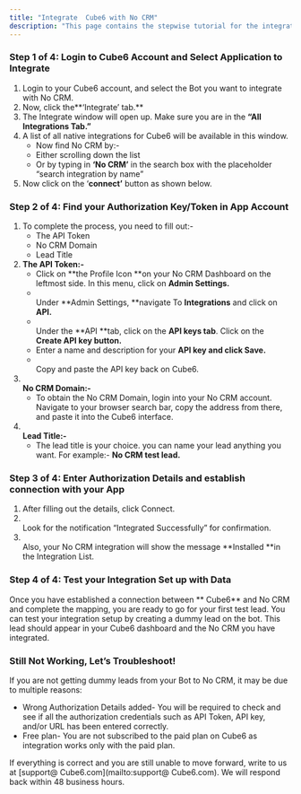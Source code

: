 ```yaml
---
title: "Integrate  Cube6 with No CRM"
description: "This page contains the stepwise tutorial for the integration with  Cube6"
---
```


### **Step 1 of 4: Login to  Cube6 Account and Select Application to Integrate**

1. Login to your  Cube6 account, and select the Bot you want to integrate with No CRM.
2. Now, click the**‘Integrate’ tab.** 
3. The Integrate window will open up. Make sure you are in the **“All Integrations Tab.”**
4. A list of all native integrations for  Cube6 will be available in this window.
   - Now find No CRM by:-
   - Either scrolling down the list
   - Or by typing in **‘**No CRM**’** in the search box with the placeholder “search integration by name”
5. Now click on the ‘**connect’** button as shown below.

### **Step 2 of 4: Find your Authorization Key/Token in App Account**

1. To complete the process, you need to fill out:-
   - The API Token
   - No CRM Domain
   - Lead Title
2. **The API Token:-**
   - Click on **the Profile Icon **on your No CRM Dashboard on the leftmost side. In this menu, click on **Admin Settings.**
   - \
     Under **Admin Settings, **navigate To **Integrations** and click on **API.**
   - \
     Under the **API **tab, click on the **API keys tab**. Click on the **Create API key **button**.**
   - Enter a name and description for your **API key and click Save.**
   - \
     Copy and paste the API key back on  Cube6.
3. **\
   No CRM Domain:-**
   - To obtain the No CRM Domain, login into your No CRM account. Navigate to your browser search bar, copy the address from there, and paste it into the  Cube6 interface.
4. **\
   Lead Title:-**
   - The lead title is your choice. you can name your lead anything you want. For example:- **No CRM test lead.**

### **Step 3 of 4: Enter Authorization Details and establish connection with your App**

1. After filling out the details, click Connect.
2. \
   Look for the notification “Integrated Successfully” for confirmation.
3. \
   Also, your No CRM integration will show the message **Installed **in the Integration List.

### **Step 4 of 4: Test your Integration Set up with Data**

Once you have established a connection between ** Cube6** and No CRM and complete the mapping, you are ready to go for your first test lead. You can test your integration setup by creating a dummy lead on the bot. This lead should appear in your  Cube6 dashboard and the No CRM you have integrated.

### **Still Not Working, Let’s Troubleshoot\!**

If you are not getting dummy leads from your Bot to No CRM, it may be due to multiple reasons:

- Wrong Authorization Details added- You will be required to check and see if all the authorization credentials such as API Token, API key, and/or URL has been entered correctly.
- Free plan- You are not subscribed to the paid plan on  Cube6 as integration works only with the paid plan.

If everything is correct and you are still unable to move forward, write to us at [support@ Cube6.com](mailto:support@ Cube6.com). We will respond back within 48 business hours.